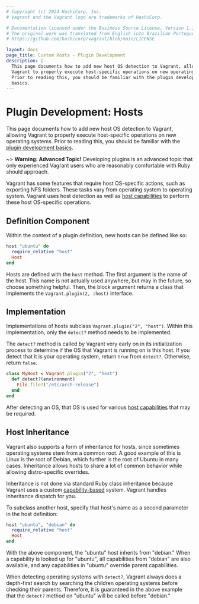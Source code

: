 ```yaml
---
# Copyright (c) 2024 HashiCorp, Inc.
# Vagrant and the Vagrant logo are trademarks of HashiCorp.

# Documentation licensed under the Business Source License, Version 1.1.
# The original work was translated from English into Brazilian Portuguese.
# https://github.com/hashicorp/vagrant/blob/main/LICENSE

layout: docs
page_title: Custom Hosts - Plugin Development
description: |-
  This page documents how to add new host OS detection to Vagrant, allowing
  Vagrant to properly execute host-specific operations on new operating systems.
  Prior to reading this, you should be familiar with the plugin development
  basics.
---
```


# Plugin Development: Hosts

This page documents how to add new host OS detection to Vagrant, allowing
Vagrant to properly execute host-specific operations on new operating systems.
Prior to reading this, you should be familiar
with the [plugin development basics](/vagrant/docs/plugins/development-basics).

~> **Warning: Advanced Topic!** Developing plugins is an
advanced topic that only experienced Vagrant users who are reasonably
comfortable with Ruby should approach.

Vagrant has some features that require host OS-specific actions, such as
exporting NFS folders. These tasks vary from operating system to operating
system. Vagrant uses host detection as well as
[host capabilities](/vagrant/docs/plugins/host-capabilities) to perform these
host OS-specific operations.

## Definition Component

Within the context of a plugin definition, new hosts can be defined
like so:

```ruby
host "ubuntu" do
  require_relative "host"
  Host
end
```

Hosts are defined with the `host` method. The first argument is the
name of the host. This name is not actually used anywhere, but may in the
future, so choose something helpful. Then, the block argument returns a
class that implements the `Vagrant.plugin(2, :host)` interface.

## Implementation

Implementations of hosts subclass `Vagrant.plugin("2", "host")`. Within
this implementation, only the `detect?` method needs to be implemented.

The `detect?` method is called by Vagrant very early on in its initialization
process to determine if the OS that Vagrant is running on is this host.
If you detect that it is your operating system, return `true` from `detect?`.
Otherwise, return `false`.

```ruby
class MyHost < Vagrant.plugin("2", "host")
  def detect?(environment)
    File.file?("/etc/arch-release")
  end
end
```

After detecting an OS, that OS is used for various
[host capabilities](/vagrant/docs/plugins/host-capabilities) that may be
required.

## Host Inheritance

Vagrant also supports a form of inheritance for hosts, since sometimes
operating systems stem from a common root. A good example of this is Linux
is the root of Debian, which further is the root of Ubuntu in many cases.
Inheritance allows hosts to share a lot of common behavior while allowing
distro-specific overrides.

Inheritance is not done via standard Ruby class inheritance because Vagrant
uses a custom [capability-based](/vagrant/docs/plugins/host-capabilities) system.
Vagrant handles inheritance dispatch for you.

To subclass another host, specify that host's name as a second parameter
in the host definition:

```ruby
host "ubuntu", "debian" do
  require_relative "host"
  Host
end
```

With the above component, the "ubuntu" host inherits from "debian." When
a capability is looked up for "ubuntu", all capabilities from "debian" are
also available, and any capabilities in "ubuntu" override parent capabilities.

When detecting operating systems with `detect?`, Vagrant always does a
depth-first search by searching the children operating systems before
checking their parents. Therefore, it is guaranteed in the above example
that the `detect?` method on "ubuntu" will be called before "debian."
